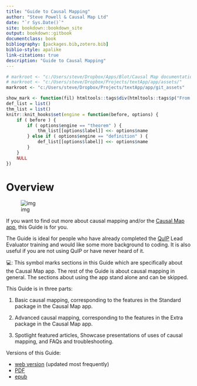 ```yaml
---
title: "Guide to Causal Mapping"
author: "Steve Powell & Causal Map Ltd"
date: "`r Sys.Date()`"
site: bookdown::bookdown_site
output: bookdown::gitbook
documentclass: book
bibliography: [packages.bib,zotero.bib]
biblio-style: apalike
link-citations: true
description: "Guide to Causal Mapping"
---
```


```r
# markroot <- "c:/Users/steve/Dropbox/Apps/Blot/Causal Map documentation"
# markroot <- "c:/Users/steve/Dropbox/Projects/textApp/app/assets/"
markroot <- "c:/Users/steve/Dropbox/Projects/textApp/app/git_assets"

show_mark <- function(fil) htmltools::tags$div(htmltools::tags$p("From the inline help",class="show_mark_p"),shiny::includeMarkdown(file.path(markroot,fil)),class="show_mark")
def_list = list()
thm_list = list()
knitr::knit_hooks$set(engine = function(before, options) {
    if ( before ) {
        if ( options$engine == "theorem" ) {
            thm_list[[options$label]] <<- options$name
        } else if ( options$engine == "definition" ) {
            def_list[[options$label]] <<- options$name
        }
    }
    NULL
}) 

```

# Overview

![img](_assets/simplify.png)

If you want to find out more about causal mapping and/or the [Causal Map app](https://causalmap.app), this Guide is for you.

The Guide is ideal for people who have already completed the [QuIP](https://bathsdr.org/about-the-quip/) Lead Evaluator training and would like some more background to coding. It is also useful if you are not using QuIP or have never heard of it.

::: {.focus}
💻: This symbol marks sections in this Guide which are specifically about the Causal Map app. The rest of the Guide is about causal mapping in general. The sections about using the app stand alone and can be skipped.
:::

This Guide is in three parts:

1)  Basic causal mapping, corresponding to the features in the Standard package in the Causal Map app.

2)  Advanced causal mapping, corresponding to the features in the Extra package in the Causal Map app.

3)  Spotlight featured articles, Showcase presentations of uses of causal mapping, and FAQs and troubleshooting.

Versions of this Guide:

-   [web version](https://guide.causalmap.app/) (updated most frequently)
-   [PDF](https://guide.causalmap.app/Guide-to-causal-mapping.pdf)
-   [epub](https://guide.causalmap.app/Guide-to-causal-mapping.epub)
